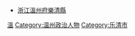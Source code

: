 *[[浙江|浙江]][[溫州府|溫州府]][[樂清縣|樂清縣]]
[[Category:清朝浙江知縣|溫]]
[[Category:温州政治人物|Category:温州政治人物]]
[[Category:乐清市|Category:乐清市]]